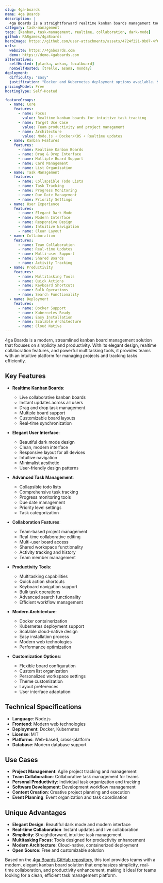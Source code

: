 ```yaml
---
slug: 4ga-boards
name: 4ga Boards
description: |
  4ga Boards is a straightforward realtime kanban boards management tool for intuitive task tracking. It features an elegant dark mode, collapsible todo lists, and multitasking tools designed to supercharge team productivity with a clean, modern interface.
category: task-management
tags: [kanban, task-management, realtime, collaboration, dark-mode]
github: RARgames/4gaBoards
heroImage: https://github.com/user-attachments/assets/4724f221-9b07-4f01-9d7a-3348a11a029e
urls:
  website: https://4gaboards.com
  demo: https://demo.4gaboards.com
alternatives:
  selfHosted: [planka, wekan, focalboard]
  nonSelfHosted: [trello, asana, monday]
deployment:
  difficulty: "Easy"
  justification: "Docker and Kubernetes deployment options available. Simple setup with modern containerized architecture."
pricingModel: Free
hostingType: Self-Hosted

featureGroups:
  - name: Core
    features:
      - name: Focus
        value: Realtime kanban boards for intuitive task tracking
      - name: Target Use Case
        value: Team productivity and project management
      - name: Architecture
        value: Node.js + Docker/K8S + Realtime updates
  - name: Kanban Features
    features:
      - name: Realtime Kanban Boards
      - name: Drag & Drop Interface
      - name: Multiple Board Support
      - name: Card Management
      - name: List Organization
  - name: Task Management
    features:
      - name: Collapsible Todo Lists
      - name: Task Tracking
      - name: Progress Monitoring
      - name: Due Date Management
      - name: Priority Settings
  - name: User Experience
    features:
      - name: Elegant Dark Mode
      - name: Modern Interface
      - name: Responsive Design
      - name: Intuitive Navigation
      - name: Clean Layout
  - name: Collaboration
    features:
      - name: Team Collaboration
      - name: Real-time Updates
      - name: Multi-user Support
      - name: Shared Boards
      - name: Activity Tracking
  - name: Productivity
    features:
      - name: Multitasking Tools
      - name: Quick Actions
      - name: Keyboard Shortcuts
      - name: Bulk Operations
      - name: Search Functionality
  - name: Deployment
    features:
      - name: Docker Support
      - name: Kubernetes Ready
      - name: Easy Installation
      - name: Scalable Architecture
      - name: Cloud Native
---
```


4ga Boards is a modern, streamlined kanban board management solution that focuses on simplicity and productivity. With its elegant design, realtime collaboration features, and powerful multitasking tools, it provides teams with an intuitive platform for managing projects and tracking tasks efficiently.

## Key Features

- **Realtime Kanban Boards**:

  - Live collaborative kanban boards
  - Instant updates across all users
  - Drag and drop task management
  - Multiple board support
  - Customizable board layouts
  - Real-time synchronization

- **Elegant User Interface**:

  - Beautiful dark mode design
  - Clean, modern interface
  - Responsive layout for all devices
  - Intuitive navigation
  - Minimalist aesthetic
  - User-friendly design patterns

- **Advanced Task Management**:

  - Collapsible todo lists
  - Comprehensive task tracking
  - Progress monitoring tools
  - Due date management
  - Priority level settings
  - Task categorization

- **Collaboration Features**:

  - Team-based project management
  - Real-time collaborative editing
  - Multi-user board access
  - Shared workspace functionality
  - Activity tracking and history
  - Team member management

- **Productivity Tools**:

  - Multitasking capabilities
  - Quick action shortcuts
  - Keyboard navigation support
  - Bulk task operations
  - Advanced search functionality
  - Efficient workflow management

- **Modern Architecture**:

  - Docker containerization
  - Kubernetes deployment support
  - Scalable cloud-native design
  - Easy installation process
  - Modern web technologies
  - Performance optimization

- **Customization Options**:
  - Flexible board configuration
  - Custom list organization
  - Personalized workspace settings
  - Theme customization
  - Layout preferences
  - User interface adaptation

## Technical Specifications

- **Language**: Node.js
- **Frontend**: Modern web technologies
- **Deployment**: Docker, Kubernetes
- **License**: MIT
- **Platforms**: Web-based, cross-platform
- **Database**: Modern database support

## Use Cases

- **Project Management**: Agile project tracking and management
- **Team Collaboration**: Collaborative task management for teams
- **Personal Productivity**: Individual task organization and tracking
- **Software Development**: Development workflow management
- **Content Creation**: Creative project planning and execution
- **Event Planning**: Event organization and task coordination

## Unique Advantages

- **Elegant Design**: Beautiful dark mode and modern interface
- **Real-time Collaboration**: Instant updates and live collaboration
- **Simplicity**: Straightforward, intuitive task management
- **Multitasking Focus**: Tools designed for productivity enhancement
- **Modern Architecture**: Cloud-native, containerized deployment
- **Open Source**: Free and customizable solution

Based on the [4ga Boards GitHub repository](https://github.com/RARgames/4gaBoards), this tool provides teams with a modern, elegant kanban board solution that emphasizes simplicity, real-time collaboration, and productivity enhancement, making it ideal for teams looking for a clean, efficient task management platform.

